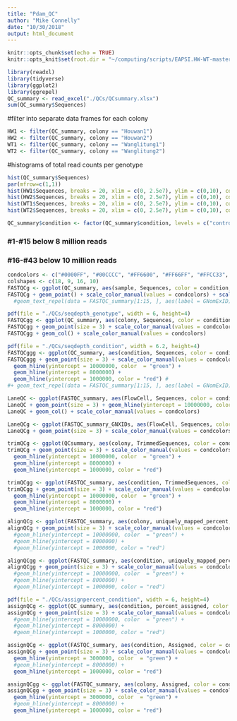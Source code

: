 ```yaml
---
title: "Pdam_QC"
author: "Mike Connelly"
date: "10/30/2018"
output: html_document
---
```


```r
knitr::opts_chunk$set(echo = TRUE)
knitr::opts_knit$set(root.dir = "~/computing/scripts/EAPSI.HW-WT-master/")
```
```r
library(readxl)
library(tidyverse)
library(ggplot2)
library(ggrepel)
QC_summary <- read_excel("./QCs/QCsummary.xlsx")
sum(QC_summary$Sequences)
```
#filter into separate data frames for each colony
```r
HW1 <- filter(QC_summary, colony == "Houwan1")
HW2 <- filter(QC_summary, colony == "Houwan2")
WT1 <- filter(QC_summary, colony == "Wanglitung1")
WT2 <- filter(QC_summary, colony == "Wanglitung2")
```
#histograms of total read counts per genotype
```r
hist(QC_summary$Sequences)
par(mfrow=c(1,1))
hist(HW1$Sequences, breaks = 20, xlim = c(0, 2.5e7), ylim = c(0,10), col ="light blue")
hist(HW2$Sequences, breaks = 20, xlim = c(0, 2.5e7), ylim = c(0,10), col ="blue")
hist(WT1$Sequences, breaks = 20, xlim = c(0, 2.5e7), ylim = c(0,10), col ="light green")
hist(WT2$Sequences, breaks = 20, xlim = c(0, 2.5e7), ylim = c(0,10), col ="green")
```
```r
QC_summary$condition <- factor(QC_summary$condition, levels = c("control", "Antibiotics", "Heat", "LPS", "Antibiotics.Heat", "Antibiotics.Heat.LPS"), ordered = TRUE)
```
### #1-#15 below 8 million reads
### #16-#43 below 10 million reads

```r
condcolors <- c("#0000FF", "#00CCCC", "#FF6600", "#FF66FF", "#FFCC33", "#CC0033")
colshapes <- c(18, 9, 16, 10)
FASTQCg <- ggplot(QC_summary, aes(sample, Sequences, color = condition, shape = colony))
FASTQCg + geom_point() + scale_color_manual(values = condcolors) + scale_shape_manual(values = colshapes) + geom_hline(yintercept = 10000000, color  = "green") + geom_hline(yintercept = 8000000) + geom_hline(yintercept = 1000000, color = "red")
  #geom_text_repel(data = FASTQC_summary[1:15, ], aes(label = GNomExID), color = "black", size = 3, box.padding = unit(0.5, "lines")
```
```r
pdf(file = "./QCs/seqdepth_genotype", width = 6, height=4)
FASTQCgg <- ggplot(QC_summary, aes(colony, Sequences, color = condition, shape = colony))
FASTQCgg + geom_point(size = 3) + scale_color_manual(values = condcolors) + scale_shape_manual(values = colshapes) + geom_hline(yintercept = 10000000, color  = "green") + geom_hline(yintercept = 8000000) + geom_hline(yintercept = 1000000, color = "red")
FASTQCgg + geom_col() + scale_color_manual(values = condcolors)
```
```r
pdf(file = "./QCs/seqdepth_condition", width = 6.2, height=4)
FASTQCggg <- ggplot(QC_summary, aes(condition, Sequences, color = condition, shape = colony))
FASTQCggg + geom_point(size = 3) + scale_color_manual(values = condcolors) + scale_shape_manual(values = colshapes) + ylim(0,22000000) +
  geom_hline(yintercept = 10000000, color  = "green") +
  geom_hline(yintercept = 8000000) +
  geom_hline(yintercept = 1000000, color = "red") #
#+ geom_text_repel(data = FASTQC_summary[1:15, ], aes(label = GNomExID), color = "black", size = 3, box.padding = unit(0.5, "lines"))
```
```r
LaneQC <- ggplot(FASTQC_summary, aes(FlowCell, Sequences, color = condition, shape = colony))
LaneQC + geom_point(size = 3) + geom_hline(yintercept = 10000000, color  = "green") + geom_hline(yintercept = 8000000) + geom_hline(yintercept = 1000000, color = "red") + scale_color_manual(values = condcolors) + scale_shape_manual(values = colshapes)
LaneQC + geom_col() + scale_color_manual(values = condcolors)
```

```r
LaneQCg <- ggplot(FASTQC_summary_GNXIDs, aes(FlowCell, Sequences, color = condition, shape = colony))
LaneQCg + geom_point(size = 3) + scale_color_manual(values = condcolors) + scale_shape_manual(values = colshapes) + geom_hline(yintercept = 10000000, color  = "green") + geom_hline(yintercept = 8000000) + geom_hline(yintercept = 1000000, color = "red") + geom_text_repel(data = FASTQC_summary[1:15, ], aes(label = GNomExID), color = "black", size = 3, box.padding = unit(0.5, "lines"))
```
```r
trimQCg <- ggplot(QCsummary, aes(colony, TrimmedSequences, color = condition, shape = colony))
trimQCg + geom_point(size = 3) + scale_color_manual(values = condcolors) + scale_shape_manual(values = colshapes) + #ylim(0,100)
  geom_hline(yintercept = 10000000, color  = "green") +
  geom_hline(yintercept = 8000000) + 
  geom_hline(yintercept = 1000000, color = "red")
```
```r
trimQCgg <- ggplot(FASTQC_summary, aes(condition, TrimmedSequences, color = condition, shape = colony))
trimQCgg + geom_point(size = 3) + scale_color_manual(values = condcolors) + scale_shape_manual(values = colshapes) + ylim(0,22000000) +
  geom_hline(yintercept = 10000000, color  = "green") +
  geom_hline(yintercept = 8000000) + 
  geom_hline(yintercept = 1000000, color = "red")
```
```r
alignQCg <- ggplot(FASTQC_summary, aes(colony, uniquely_mapped_percent, color = condition, shape = colony))
alignQCg + geom_point(size = 3) + scale_color_manual(values = condcolors) + scale_shape_manual(values = colshapes) + ylim(0,100)
  #geom_hline(yintercept = 10000000, color  = "green") +
  #geom_hline(yintercept = 8000000) + 
  #geom_hline(yintercept = 1000000, color = "red")
```
```r
alignQCgg <- ggplot(FASTQC_summary, aes(condition, uniquely_mapped_percent, color = condition, shape = colony))
alignQCgg + geom_point(size = 3) + scale_color_manual(values = condcolors) + scale_shape_manual(values = colshapes) + ylim(0,100)
  #geom_hline(yintercept = 10000000, color  = "green") +
  #geom_hline(yintercept = 8000000) + 
  #geom_hline(yintercept = 1000000, color = "red")
```
```r
pdf(file = "./QCs/assignpercent_condition", width = 6, height=4)
assignQCg <- ggplot(QC_summary, aes(condition, percent_assigned, color = condition, shape = colony))
assignQCg + geom_point(size = 3) + scale_color_manual(values = condcolors) + scale_shape_manual(values = colshapes) + ylim(0,100)
  #geom_hline(yintercept = 10000000, color  = "green") +
  #geom_hline(yintercept = 8000000) + 
  #geom_hline(yintercept = 1000000, color = "red")
```
```r
assignQCg <- ggplot(FASTQC_summary, aes(condition, Assigned, color = condition, shape = colony))
assignQCg + geom_point(size = 3) + scale_color_manual(values = condcolors) + scale_shape_manual(values = colshapes) + ylim(0,22000000) +
  geom_hline(yintercept = 3000000, color  = "green") +
  #geom_hline(yintercept = 8000000) + 
  geom_hline(yintercept = 1000000, color = "red")
```
```r
assignQCgg <- ggplot(FASTQC_summary, aes(colony, Assigned, color = condition, shape = colony))
assignQCgg + geom_point(size = 3) + scale_color_manual(values = condcolors) + scale_shape_manual(values = colshapes) + ylim(0,22000000) +
  geom_hline(yintercept = 3000000, color  = "green") +
  #geom_hline(yintercept = 8000000) + 
  geom_hline(yintercept = 1000000, color = "red")
```